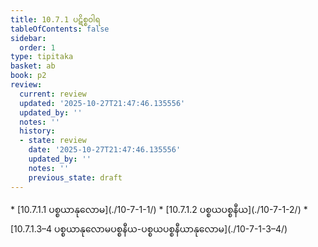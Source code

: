 ```yaml
---
title: 10.7.1 ပဋိစ္စဝါရ
tableOfContents: false
sidebar:
  order: 1
type: tipitaka
basket: ab
book: p2
review:
  current: review
  updated: '2025-10-27T21:47:46.135556'
  updated_by: ''
  notes: ''
  history:
  - state: review
    date: '2025-10-27T21:47:46.135556'
    updated_by: ''
    notes: ''
    previous_state: draft
---
```



<ReviewStatus review={frontmatter.review} showDetails={true} />

<HypothesisAnnotation frontmatter={frontmatter} />

<DynamicBreadcrumb />



<TableOfContents book="p2" section="10.7.1">
* [10.7.1.1 ပစ္စယာနုလောမ](./10-7-1-1/)
* [10.7.1.2 ပစ္စယပစ္စနီယ](./10-7-1-2/)
* [10.7.1.3–4 ပစ္စယာနုလောမပစ္စနီယ-ပစ္စယပစ္စနီယာနုလောမ](./10-7-1-3–4/)
</TableOfContents>